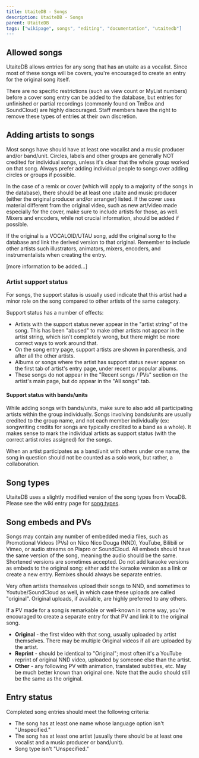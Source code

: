 ---
title: UtaiteDB - Songs
description: UtaiteDB - Songs
parent: UtaiteDB
tags: ["wikipage", songs", "editing", "documentation", "utaitedb"]
---

## Allowed songs

UtaiteDB allows entries for any song that has an utaite as a vocalist. Since most of these songs will be covers, you're encouraged to create an entry for the original song itself.

There are no specific restrictions (such as view count or MyList numbers) before a cover song entry can be added to the database, but entries for unfinished or partial recordings (commonly found on TmBox and SoundCloud) are highly discouraged. Staff members have the right to remove these types of entries at their own discretion.

## Adding artists to songs

 Most songs have should have at least one vocalist and a music producer and/or band/unit. Circles, labels and other groups are generally NOT credited for individual songs, unless it's clear that the whole group worked on that song. Always prefer adding individual people to songs over adding circles or groups if possible.

In the case of a remix or cover (which will apply to a majority of the songs in the database), there should be at least one utaite and music producer (either the original producer and/or arranger) listed. If the cover uses material different from the original video, such as new art/video made especially for the cover, make sure to include artists for those, as well. Mixers and encoders, while not crucial information, should be added if possible.

If the original is a VOCALOID/UTAU song, add the original song to the database and link the derived version to that original. Remember to include other artists such illustrators, animators, mixers, encoders, and instrumentalists when creating the entry.

[more information to be added...]

### Artist support status

For songs, the support status is usually used indicate that this artist had a minor role on the song compared to other artists of the same category. 

Support status has a number of effects:

* Artists with the support status never appear in the "artist string" of the song. This has been "abused" to make other artists not appear in the artist string, which isn't completely wrong, but there might be more correct ways to work around that.
* On the song entry page, support artists are shown in parenthesis, and after all the other artists.
* Albums or songs where the artist has support status never appear on the first tab of artist's entry page, under recent or popular albums.
* These songs do not appear in the "Recent songs / PVs" section on the artist's main page, but do appear in the "All songs" tab.

#### Support status with bands/units

While adding songs with bands/units, make sure to also add all participating artists within the group individually. Songs involving bands/units are usually credited to the group name, and not each member individually (ex: songwriting credits for songs are typically credited to a band as a whole). It makes sense to mark the individual artists as support status (with the correct artist roles assigned) for the songs.

When an artist participates as a band/unit with others under one name, the song in question should not be counted as a solo work, but rather, a collaboration.

## Song types

UtaiteDB uses a slightly modified version of the song types from VocaDB. Please see the wiki entry page for [song types](/docs/songs/song-entry-editing#song-type).

## Song embeds and PVs

Songs may contain any number of embedded media files, such as Promotional Videos (PVs) on Nico Nico Douga (NND), YouTube, Bilibili or Vimeo, or audio streams on Piapro or SoundCloud. All embeds should have the same version of the song, meaning the audio should be the same. Shortened versions are sometimes accepted. Do not add karaoke versions as embeds to the original song: either add the karaoke version as a link or create a new entry. Remixes should always be separate entries.

Very often artists themselves upload their songs to NND, and sometimes to Youtube/SoundCloud as well, in which case these uploads are called "original". Original uploads, if available, are highly preferred to any others.

If a PV made for a song is remarkable or well-known in some way, you're encouraged to create a separate entry for that PV and link it to the original song.

* **Original** - the first video with that song, usually uploaded by artist themselves. There may be multiple Original videos if all are uploaded by the artist.
* **Reprint** - should be identical to "Original"; most often it's a YouTube reprint of original NND video, uploaded by someone else than the artist.
* **Other** - any following PV with animation, translated subtitles, etc. May be much better known than original one. Note that the audio should still be the same as the original.

## Entry status

Completed song entries should meet the following criteria:

* The song has at least one name whose language option isn't "Unspecified."
* The song has at least one artist (usually there should be at least one vocalist and a music producer or band/unit).
* Song type isn't "Unspecified."